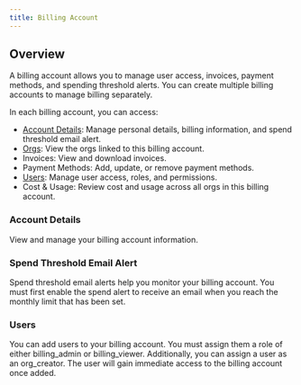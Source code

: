 ```yaml
---
title: Billing Account
---
```


## Overview

A billing account allows you to manage user access, invoices, payment methods, and spending threshold alerts. You can create multiple billing accounts to manage billing separately.

In each billing account, you can access:

- [Account Details](#account-details): Manage personal details, billing information, and spend threshold email alert.  
- [Orgs](/reference/org): View the orgs linked to this billing account.  
- Invoices: View and download invoices.  
- Payment Methods: Add, update, or remove payment methods.  
- [Users](#users): Manage user access, roles, and permissions. 
- Cost & Usage: Review cost and usage across all orgs in this billing account. 

### Account Details

View and manage your billing account information.

### Spend Threshold Email Alert 
Spend threshold email alerts help you monitor your billing account. You must first enable the spend alert to receive an email when you reach the monthly limit that has been set.

### Users

You can add users to your billing account. You must assign them a role of either billing_admin or billing_viewer. Additionally, you can assign a user as an org_creator. The user will gain immediate access to the billing account once added.